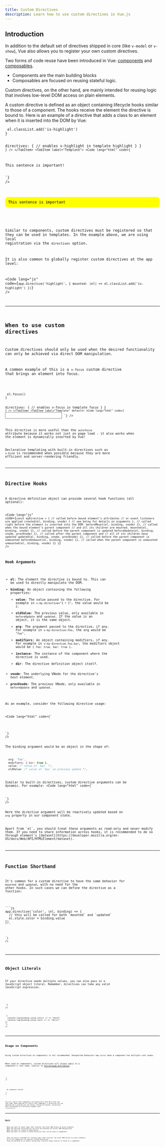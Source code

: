 ```yaml
---
title: Custom Directives
description: Learn how to use custom directives in Vue.js
---
```



## Introduction

In addition to the default set of directives shipped in core (like `v-model` or `v-show`), Vue also allows you to register your own custom directives.

Two forms of code reuse have been introduced in Vue: [components](https://vuejs.org/guide/essentials/component-basics.html) and [composables](/reusability/composables). 
- Components are the main building blocks
- Composables are focused on reusing stateful logic. 

Custom directives, on the other hand, are mainly intended for reusing logic that involves low-level DOM access on plain elements.

A custom directive is defined as an object containing lifecycle hooks similar to those of a component. The hooks receive the element the directive is bound to. Here is an example of a directive that adds a class to an element when it is inserted into the DOM by Vue:

<Tabs>
<TabItem label="Js">
<Code
lang="js"
code={`
const highlight = {
  mounted: (el) => el.classList.add('is-highlight')
}

  directives: {
    // enables v-highlight in template
    highlight
  }
}
`}
/>
</TabItem>
<TabItem label="Template">
<Code
lang="html"
code={`
<p v-highlight>This sentence is important!</p>
`}
/>
</TabItem>
<TabItem label="Preview" default>
  <div style="background-color: yellow; color: black; padding: 10px; border-radius: 10px;">This sentence is important</div>
</TabItem>
</Tabs>

Similar to components, custom directives must be registered so that they can be used in templates. In the example above, we are using local registration via the `directives` option.

It is also common to globally register custom directives at the app level:

<Code
lang="js"
code={`
app.directive('highlight', {
  mounted: (el) => el.classList.add('is-highlight')
})
`}
/>

---

## When to use custom directives​
Custom directives should only be used when the desired functionality can only be achieved via direct DOM manipulation.

A common example of this is a `v-focus` custom directive that brings an element into focus.

<Tabs>
<TabItem label="Vue">
<Code
lang="js"
code={`
const focus = {
  mounted: (el) => el.focus()
}

  directives: {
    // enables v-focus in template
    focus
  }
}
`}
/>
</TabItem>
<TabItem label="Template" default>
<Code
lang="html"
code={`
<input v-focus />
`}
/>
</TabItem>
</Tabs>

This directive is more useful than the `autofocus` attribute because it works not just on page load - it also works when the element is dynamically inserted by Vue!

Declarative templating with built-in directives such as `v-bind`  is recommended when possible because they are more efficient and server-rendering friendly.

---

## Directive Hooks​

A directive definition object can provide several hook functions (all optional):

<Code
lang="js"
code={`
const myDirective = {
  // called before bound element's attributes
  // or event listeners are applied
  created(el, binding, vnode) {
    // see below for details on arguments
  },
  // called right before the element is inserted into the DOM.
  beforeMount(el, binding, vnode) {},
  // called when the bound element's parent component
  // and all its children are mounted.
  mounted(el, binding, vnode) {},
  // called before the parent component is updated
  beforeUpdate(el, binding, vnode, prevVnode) {},
  // called after the parent component and
  // all of its children have updated
  updated(el, binding, vnode, prevVnode) {},
  // called before the parent component is unmounted
  beforeUnmount(el, binding, vnode) {},
  // called when the parent component is unmounted
  unmounted(el, binding, vnode) {}
}
`}
/>

### Hook Arguments

- **el**: The element the directive is bound to. This can be used to directly manipulate the DOM.
- **binding**: An object containing the following properties:
  - **value**: The value passed to the directive. For example in `v-my-directive="1 + 1"`, the value would be `2`.
  - **oldValue**: The previous value, only available in `beforeUpdate` and `updated`. If the value is an object, it is the same object.
  - **arg**: The argument passed to the directive, if any. For example in `v-my-directive:foo`, the arg would be `"foo"`.
  - **modifiers**: An object containing modifiers, if any. For example in `v-my-directive.foo.bar`, the modifiers object would be `{ foo: true, bar: true }`.
  - **instance**: The instance of the component where the directive is used.
  - **dir**: The directive definition object itself.
- **vnode**: The underlying VNode for the directive's host element.
- **prevVnode**: The previous VNode, only available in `beforeUpdate` and `updated`.

As an example, consider the following directive usage:

<Code
lang="html"
code={`
<div v-example:foo.bar="baz">
</div>
`}
/>

The binding argument would be an object in the shape of:

```js
  arg: 'foo',
  modifiers: { bar: true },
  value: /* value of `baz` */,
  oldValue: /* value of `baz` on previous update */,
```

Similar to built-in directives, custom directive arguments can be dynamic. For example:
<Code
lang="html"
code={`
<div v-example:[arg]="value"></div>
`}
/>

Here the directive argument will be reactively updated based on `arg` property in our component state.

<Aside type="note">
Apart from `el`, you should treat these arguments as read-only and never modify them. If you need to share information across hooks, it is recommended to do so through element's [dataset](https://developer.mozilla.org/en-US/docs/Web/API/HTMLElement/dataset).
</Aside>

---

## Function Shorthand​
It's common for a custom directive to have the same behavior for `mounted` and `updated`, with no need for the other hooks. In such cases we can define the directive as a function:

<Tabs>
<TabItem label="JS">
```js
app.directive('color', (el, binding) => {
  // this will be called for both `mounted` and `updated`
  el.style.color = binding.value
})
```
</TabItem>
<TabItem label="Template" default>
<Code
lang="html"
code={`
<div v-color="color"></div>
`}
/>
</TabItem>
</Tabs>

---

## Object Literals
If your directive needs multiple values, you can also pass in a JavaScript object literal. Remember, directives can take any valid JavaScript expression.

<Tabs>
<TabItem label="Template">
<Code
lang="html"
code={`
<div v-demo="{ color: 'white', text: 'hello!' }"></div>
`}
/>
</TabItem>
<TabItem label="JS" default>
<Code
lang="js"
code={`
app.directive('demo', (el, binding) => {
  console.log(binding.value.color) // => "white"
  console.log(binding.value.text) // => "hello!"
})
`}
/>
</TabItem>
</Tabs>

---

## Usage on Components
<Aside type="caution" title="Not Recommended">
Using custom directives on components is not recommended. Unexpected behaviour may occur when a component has multiple root nodes.
</Aside>

When used on components, custom directives will always apply to a component's root node, similar to [Fallthrough Attributes](/components/fallthrough).

<Tabs>
<TabItem label="Component">
<Code
lang="js"
code={`
<MyComponent v-demo="test" />
`}
/>
</TabItem>
<TabItem label="Template" default>
<Code
lang="html"
code={`
<!-- template of MyComponent -->

<div> <!-- v-demo directive will be applied here -->
  <span>My component content</span>
</div>
`}
/>
</TabItem>
</Tabs>

You will notice that components can potentially have more than one root node. When applied to a multi-root component, a directive will be ignored and a warning will be thrown. Unlike attributes, directives can't be passed to a different element with `v-bind="$attrs"`.

---

## Quiz
<Quiz title="1. When should custom directives be used in Vue?" multiple>
  <QuizOption>When you want to reuse logic that involves low-level DOM access on plain elements</QuizOption>
  <QuizOption correct>When the desired functionality can only be achieved via direct DOM manipulation</QuizOption>
  <QuizOption>When you want to create an application</QuizOption>
  <QuizOption>When you want to create a custom directive that can be used in components</QuizOption>
</Quiz>

<Quiz title="2. Which of the following is true about custom directives in Vue?" multiple>
  <QuizOption correct>They are mainly intended for reusing logic that involves low-level DOM access on plain elements.</QuizOption>
  <QuizOption >It is not compuslory to register Custom directives </QuizOption>
  <QuizOption correct>They are defined as an object containing lifecycle hooks similar to those of a component</QuizOption>
</Quiz>
